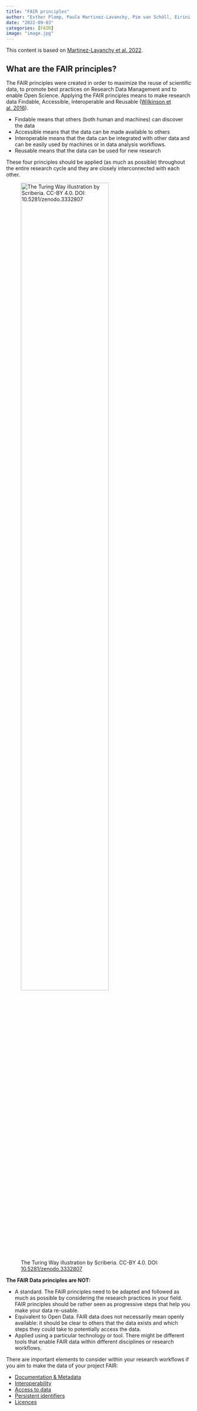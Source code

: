 ```yaml
---
title: "FAIR principles"
author: "Esther Plomp, Paula Martinez-Lavanchy, Pim van Schöll, Eirini Zormpa"
date: "2022-09-03"
categories: [FAIR]
image: "image.jpg"
---
```


This content is based on [Martinez-Lavanchy et al. 2022](https://doi.org/10.5281/zenodo.6325919).

## What are the FAIR principles?

The FAIR principles were created in order to maximize the reuse of scientific data, to promote best practices on Research Data Management and to enable Open Science. Applying the FAIR principles means to make research data Findable, Accessible, Interoperable and Reusable ([Wilkinson et al. 2016](https://doi.org/10.1038/sdata.2016.18)).

-   Findable means that others (both human and machines) can discover the data
-   Accessible means that the data can be made available to others
-   Interoperable means that the data can be integrated with other data and can be easily used by machines or in data analysis workflows.
-   Reusable means that the data can be used for new research

These four principles should be applied (as much as possible) throughout the entire research cycle and they are closely interconnected with each other.

![The Turing Way illustration by Scriberia. CC-BY 4.0. DOI: [10.5281/zenodo.3332807](https://doi.org/10.5281/zenodo.3332807)](https://the-turing-way.netlify.app/_images/fair-principles.jpg){width="75%"}

**The FAIR Data principles are NOT:**

-   A standard. The FAIR principles need to be adapted and followed as much as possible by considering the research practices in your field. FAIR principles should be rather seen as progressive steps that help you make your data re-usable.
-   Equivalent to Open Data. FAIR data does not necessarily mean openly available: it should be clear to others that the data exists and which steps they could take to potentially access the data.
-   Applied using a particular technology or tool. There might be different tools that enable FAIR data within different disciplines or research workflows.

There are important elements to consider within your research workflows if you aim to make the data of your project FAIR:

-   [Documentation & Metadata](https://youtu.be/q-NxFTlcKgs)
-   [Interoperability](https://youtu.be/83Jnyd5_vxM)
-   [Access to data](https://youtu.be/3TWye1ftR1w)
-   [Persistent identifiers](https://youtu.be/m-oWVp92xG0)
-   [Licences](https://youtu.be/3nl_Z7Jt-Z4)

